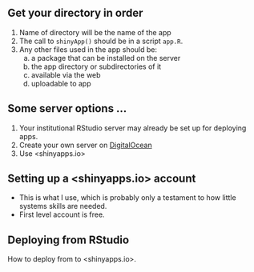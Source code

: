 ## Get your directory in order

1. Name of directory will be the name of the app
2. The call to `shinyApp()` should be in a script `app.R`.
3. Any other files used in the app should be:
    a. a package that can be installed on the server
    b. the app directory or subdirectories of it
    c. available via the web
    d. uploadable to app


## Some server options ...

1. Your institutional RStudio server may already be set up for deploying apps.
2. Create your own server on [DigitalOcean](https://deanattali.com/2015/05/09/setup-rstudio-shiny-server-digital-ocean/)
3. Use <shinyapps.io>

## Setting up a <shinyapps.io> account

- This is what I use, which is probably only a testament to how little systems skills are needed.
- First level account is free.

## Deploying from RStudio

How to deploy from to <shinyapps.io>.

